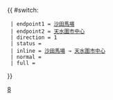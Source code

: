 {{ #switch: {{{format|}}}
  | endpoint1 = [[沙田馬場巴士總站|沙田馬場]]
  | endpoint2 = [[天水圍市中心公共運輸交匯處|天水圍市中心]]
  | direction = 1
  | status = {{HK Bus Status|RS}}
  | inline = [[沙田馬場巴士總站|沙田馬場]] → [[天水圍市中心公共運輸交匯處|天水圍市中心]]
  | normal =
  | full =
}}<noinclude>[[Category:九龍巴士路線模板|8]]</noinclude>
